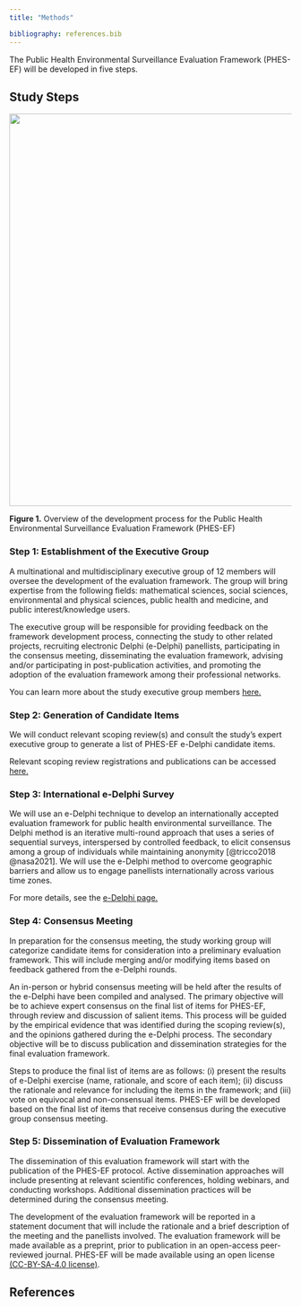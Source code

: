 ```yaml
---
title: "Methods"

bibliography: references.bib
---
```


The Public Health Environmental Surveillance Evaluation Framework (PHES-EF) will be developed in five steps.

## Study Steps

![](images/dev_process.svg){fig-align="center" width="700"}

[**Figure 1.** Overview of the development process for the Public Health Environmental Surveillance Evaluation Framework (PHES-EF)]{.caption}

### Step 1: Establishment of the Executive Group

A multinational and multidisciplinary executive group of 12 members will oversee the development of the evaluation framework. The group will bring expertise from the following fields: mathematical sciences, social sciences, environmental and physical sciences, public health and medicine, and public interest/knowledge users.

The executive group will be responsible for providing feedback on the framework development process, connecting the study to other related projects, recruiting electronic Delphi (e-Delphi) panellists, participating in the consensus meeting, disseminating the evaluation framework, advising and/or participating in post-publication activities, and promoting the adoption of the evaluation framework among their professional networks.

You can learn more about the study executive group members [here.](team.qmd)

### Step 2: Generation of Candidate Items

We will conduct relevant scoping review(s) and consult the study's expert executive group to generate a list of PHES-EF e-Delphi candidate items.

Relevant scoping review registrations and publications can be accessed [here.](documents.qmd)

### Step 3: International e-Delphi Survey

We will use an e-Delphi technique to develop an internationally accepted evaluation framework for public health environmental surveillance. The Delphi method is an iterative multi-round approach that uses a series of sequential surveys, interspersed by controlled feedback, to elicit consensus among a group of individuals while maintaining anonymity [@tricco2018 @nasa2021]. We will use the e-Delphi method to overcome geographic barriers and allow us to engage panellists internationally across various time zones.

For more details, see the [e-Delphi page.](delphi.qmd)

### Step 4: Consensus Meeting

In preparation for the consensus meeting, the study working group will categorize candidate items for consideration into a preliminary evaluation framework. This will include merging and/or modifying items based on feedback gathered from the e-Delphi rounds.

An in-person or hybrid consensus meeting will be held after the results of the e-Delphi have been compiled and analysed. The primary objective will be to achieve expert consensus on the final list of items for PHES-EF, through review and discussion of salient items. This process will be guided by the empirical evidence that was identified during the scoping review(s), and the opinions gathered during the e-Delphi process. The secondary objective will be to discuss publication and dissemination strategies for the final evaluation framework.

Steps to produce the final list of items are as follows: (i) present the results of e-Delphi exercise (name, rationale, and score of each item); (ii) discuss the rationale and relevance for including the items in the framework; and (iii) vote on equivocal and non-consensual items. PHES-EF will be developed based on the final list of items that receive consensus during the executive group consensus meeting.

### Step 5: Dissemination of Evaluation Framework

The dissemination of this evaluation framework will start with the publication of the PHES-EF protocol. Active dissemination approaches will include presenting at relevant scientific conferences, holding webinars, and conducting workshops. Additional dissemination practices will be determined during the consensus meeting.

The development of the evaluation framework will be reported in a statement document that will include the rationale and a brief description of the meeting and the panellists involved. The evaluation framework will be made available as a preprint, prior to publication in an open-access peer-reviewed journal. PHES-EF will be made available using an open license [(CC-BY-SA-4.0 license)](https://creativecommons.org/licenses/by-sa/4.0/).

## References

::: {#refs}
:::

